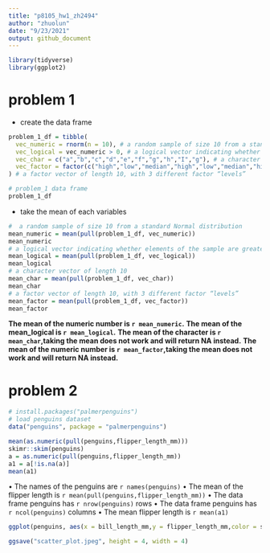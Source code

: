 ```yaml
---
title: "p8105_hw1_zh2494"
author: "zhuolun"
date: "9/23/2021"
output: github_document
---
```


```r
library(tidyverse)
library(ggplot2)
```

# problem 1

* create the data frame

```r
problem_1_df = tibble(
  vec_numeric = rnorm(n = 10), # a random sample of size 10 from a standard normal distrbution
  vec_logical = vec_numeric > 0, # a logical vector indicating whether elements of the sample are greater than 0
  vec_char = c("a","b","c","d","e","f","g","h","I","g"), # a character vector of length 10
  vec_factor = factor(c("high","low","median","high","low","median","high","low","median","high"))
) # a factor vector of length 10, with 3 different factor “levels”

# problem_1 data frame
problem_1_df 
```

* take the mean of each variables

```r
#  a random sample of size 10 from a standard Normal distribution
mean_numeric = mean(pull(problem_1_df, vec_numeric))
mean_numeric
# a logical vector indicating whether elements of the sample are greater than 0
mean_logical = mean(pull(problem_1_df, vec_logical))
mean_logical
# a character vector of length 10
mean_char = mean(pull(problem_1_df, vec_char))
mean_char
# a factor vector of length 10, with 3 different factor “levels”
mean_factor = mean(pull(problem_1_df, vec_factor))
mean_factor
```

**The mean of the numeric number is `r mean_numeric`.**
**The mean of the mean_logical is `r mean_logical`.**
**The mean of the character is `r mean_char`,taking the mean does not work and will return NA instead.**
**The mean of the numeric number is `r mean_factor`,taking the mean does not work and will return NA instead.**

# problem 2

```r
# install.packages("palmerpenguins")
# load penguins dataset 
data("penguins", package = "palmerpenguins")

mean(as.numeric(pull(penguins,flipper_length_mm)))
skimr::skim(penguins)
a = as.numeric(pull(penguins,flipper_length_mm))
a1 = a[!is.na(a)]
mean(a1)
```

• The names of the penguins are `r names(penguins)`
• The mean of the flipper length is `r mean(pull(penguins,flipper_length_mm))`
• The data frame penguins has `r nrow(penguins)` rows 
• The data frame penguins has `r ncol(penguins)` columns
• The mean flipper length is `r mean(a1)`

```r
ggplot(penguins, aes(x = bill_length_mm,y = flipper_length_mm,color = species)) + geom_point()

ggsave("scatter_plot.jpeg", height = 4, width = 4)
```




